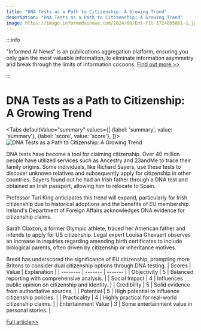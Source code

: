 ```yaml
---
title: "DNA Tests as a Path to Citizenship: A Growing Trend"
description: "DNA Tests as a Path to Citizenship: A Growing Trend"
image: https://image.informedainews.com/2024/08/Ent-Y1l-1724065861-1.jpg
---
```



:::info

"Informed AI News" is an publications aggregation platform, ensuring you only gain the most valuable information, to eliminate information asymmetry and break through the limits of information cocoons.  [Find out more >>](/)

:::

# DNA Tests as a Path to Citizenship: A Growing Trend


<Tabs
	defaultValue="summary"
	values={[
	{label: 'summary', value: 'summary'},
	{label: 'score', value: 'score'},
]}>
<TabItem value="summary">
<img
  src="https://image.informedainews.com/2024/08/Ent-Y1l-1724065861-1.jpg"
  alt="DNA Tests as a Path to Citizenship: A Growing Trend"
/>



DNA tests have become a tool for claiming citizenship. Over 40 million people have utilized services such as Ancestry and 23andMe to trace their family origins. Some individuals, like Richard Sayers, use these tests to discover unknown relatives and subsequently apply for citizenship in other countries. Sayers found out he had an Irish father through a DNA test and obtained an Irish passport, allowing him to relocate to Spain.

Professor Turi King anticipates this trend will expand, particularly for Irish citizenship due to historical adoptions and the benefits of EU membership. Ireland's Department of Foreign Affairs acknowledges DNA evidence for citizenship claims.

Sarah Claxton, a former Olympic athlete, traced her American father and intends to apply for US citizenship. Legal expert Louisa Ghevaert observes an increase in inquiries regarding amending birth certificates to include biological parents, often driven by citizenship or inheritance motives.

Brexit has underscored the significance of EU citizenship, prompting more Britons to consider dual citizenship options through DNA testing.
</TabItem>
<TabItem value="score">
	| Scores     | Value   | Explanation |
	| -------- | ------- | ------- |
	| Objectivity  | 5    | Balanced reporting with comprehensive analysis.    |
	| Social Impact | 4     | Influences public opinion on citizenship and identity.    |
	| Credibility    | 5    | Solid evidence from authoritative sources.    |
	| Potential    | 5    | High potential to influence citizenship policies.    |
	| Practicality    | 4    | Highly practical for real-world citizenship claims.    |
	| Entertainment Value    | 3    | Some entertainment value in personal stories.    |
</TabItem>
</Tabs>

[Full article>>](https://www.theguardian.com/science/article/2024/aug/18/rise-in-dna-tests-used-to-claim-citizenship-of-other-countries-brexit-eu)
